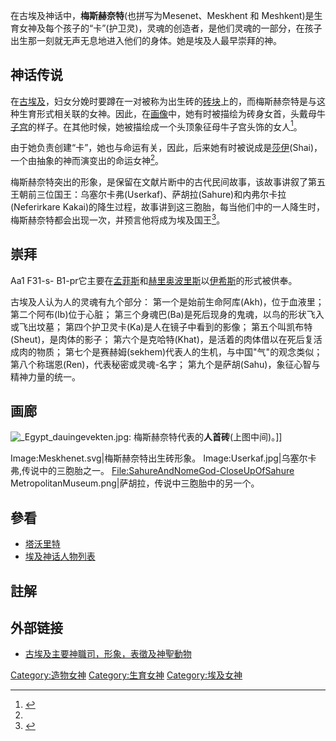 {{Infobox deity
| type        = egyptian
| name        = 梅斯赫奈特(Meskhenet)
| image       = Meskhenet standing.svg
| image_size  = 150px
| alt         = 
| caption     = 梅斯赫奈特,一个头戴象征母牛子宫头饰的形象.
| god_of      = '''分娩女神'''
| hiro        =<hiero> Aa1 F31-s-  B1-pr</hiero> 
| cult_center = 
| symbol      = 母牛子宫
| parents     = 
| siblings    = 
| consort     = {{link-en|安吉泰|Andjety}}(Andjety)
}}

在古埃及神话中，'''梅斯赫奈特'''(也拼写为Mesenet、Meskhent 和 Meshkent)是生育女神及每个孩子的“卡”(护卫灵)，灵魂的创造者，是他们灵魂的一部分，在孩子出生那一刻就无声无息地进入他们的身体。她是埃及人最早崇拜的神。

==神话传说==
在[[古埃及|古埃及]]，妇女分娩时要蹲在一对被称为出生砖的[[砖块|砖块]]上的，而梅斯赫奈特是与这种生育形式相关联的女神。因此，在[[画像|画像]]中，她有时被描绘为砖身女首，头戴母牛[[子宫|子宫]]的样子。在其他时候，她被描绘成一个头顶象征母牛子宫头饰的女人<ref name="威尔金森">{{cite book |author=威尔金森,理查德·H |title=古埃及所有男神和女神 |publisher=泰晤士及哈德逊|location=伦敦 |year=2003 |pages=152–153 |isbn=0-500-05120-8 |oclc= |doi=}}</ref>。

由于她负责创建“卡”，她也与命运有关，因此，后来她有时被说成是[[莎伊|莎伊]](Shai)，一个由抽象的神而演变出的命运女神<ref name="威尔金森"/>。

梅斯赫奈特突出的形象，是保留在文献片断中的古代民间故事，该故事讲叙了第五王朝前三位国王：乌塞尔卡弗(Userkaf)、萨胡拉(Sahure)和内弗尔卡拉(Neferirkare Kakai)的降生过程，故事讲到这三胞胎，每当他们中的一人降生时，梅斯赫奈特都会出现一次，并预言他将成为埃及国王<ref>{{cite book |author=里希特海姆,米丽娅姆|title=古埃及文学,第一卷:上中时期王国|publisher=加利福尼亚大学出版 |location=伯克利 |year=2006 |pages=220–222 |isbn=978-0-520-24842-7 |oclc= |doi=}}</ref>。

==崇拜==
<hiero> Aa1 F31-s-  B1-pr</hiero>它主要在[[孟斐斯_(埃及)|孟菲斯]]和[[赫里奥波里斯|赫里奥波里斯]]以[[伊希斯|伊希斯]]的形式被供奉。

古埃及人认为人的灵魂有九个部分：
第一个是始前生命阿库(Akh)，位于血液里；
第二个阿布(Ib)位于心脏；
第三个身魂巴(Ba)是死后现身的鬼魂，以鸟的形状飞入或飞出坟墓；
第四个护卫灵卡(Ka)是人在镜子中看到的影像；
第五个叫凯布特(Sheut)，是肉体的影子；
第六个是克哈特(Khat)，是活着的肉体借以在死后复活成肉的物质；
第七个是赛赫姆(sekhem)代表人的生机，与中国"气"的观念类似；
第八个称瑞恩(Ren)，代表秘密或灵魂-名字；
第九个是萨胡(Sahu)，象征心智与精神力量的统一。

==画廊==
[[File:_Egypt_dauingevekten.jpg|thumb]]: 梅斯赫奈特代表的'''人首砖'''(上图中间)。]]
<gallery>
Image:Meskhenet.svg|梅斯赫奈特出生砖形象。
Image:Userkaf.jpg|乌塞尔卡弗,传说中的三胞胎之一。
File:SahureAndNomeGod-CloseUpOfSahure MetropolitanMuseum.png|萨胡拉，传说中三胞胎中的另一个。
</gallery>

==參看==
* [[塔沃里特|塔沃里特]]
*[[埃及神话人物列表|埃及神话人物列表]]

==註解==
{{Reflist}}

==外部链接==
*[https://web.archive.org/web/20140222044622/http://isablc6182.blog.163.com/blog/static/25936272006928114847222/ 古埃及主要神職司，形象，表徵及神聖動物]

[[Category:造物女神|Category:造物女神]]
[[Category:生育女神|Category:生育女神]]
[[Category:埃及女神|Category:埃及女神]]

{{埃及神話}}